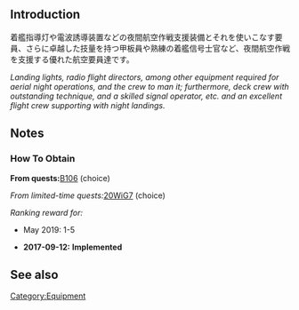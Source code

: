 {{EquipmentInfo|259}}

==Introduction==
着艦指導灯や電波誘導装置などの夜間航空作戦支援装備とそれを使いこなす要員、さらに卓越した技量を持つ甲板員や熟練の着艦信号士官など、夜間航空作戦を支援する優れた航空要員達です。

''Landing lights, radio flight directors, among other equipment required for aerial night operations, and the crew to man it; furthermore, deck crew with outstanding technique, and a skilled signal operator, etc. and an excellent flight crew supporting with night landings.''

==Notes==
<div class="mw-collapsible"><h3>How To Obtain</h3>
<div class="mw-collapsible-content">
'''From quests: '''[[Quests#B106|B106]] (choice)

''From limited-time quests: ''[[Quests/Seasonal#20WiG7|20WiG7]] (choice)

''Ranking reward for:''
* May 2019: 1-5

</div></div>


<div class="mw-collapsible><h3>Updates History</h3>
<div class="mw-collapsible-content>
* '''2017-09-12:''' '''Implemented'''
</div></div>

==See also==
{{Equipmentlist}}

[[Category:Equipment]]